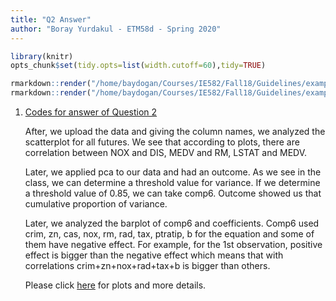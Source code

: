 ```yaml
---
title: "Q2 Answer"
author: "Boray Yurdakul - ETM58d - Spring 2020"
---
```

```r
library(knitr)
opts_chunk$set(tidy.opts=list(width.cutoff=60),tidy=TRUE)
```

```r
rmarkdown::render("/home/baydogan/Courses/IE582/Fall18/Guidelines/example_homework_0.Rmd",output_format="pdf_document")
rmarkdown::render("/home/baydogan/Courses/IE582/Fall18/Guidelines/example_homework_0.Rmd",output_format="html_document")
```

1. [Codes for answer of Question 2](https://github.com/ETM-58D/spring20-borayyurdakul/blob/master/files/q2.R)

    After, we upload the data and giving the column names, we analyzed the scatterplot for all futures. We see that according to plots, there are correlation between NOX and DIS, MEDV and RM, LSTAT and MEDV.
    
    Later, we applied pca to our data and had an outcome. As we see in the class, we can determine a threshold value for variance. If we determine a threshold value of 0.85, we can take comp6. Outcome showed us that cumulative proportion of variance.
    
    Later, we analyzed the barplot of comp6 and coefficients. Comp6 used crim, zn, cas, nox, rm, rad, tax, ptratip, b for the equation and some of them have negative effect. For example, for the 1st observation, positive effect is bigger than the negative effect which means that with correlations crim+zn+nox+rad+tax+b is bigger than others.
    
    Please click [here](https://github.com/ETM-58D/spring20-borayyurdakul/blob/master/files/q2-q3.docx) for plots and more details.